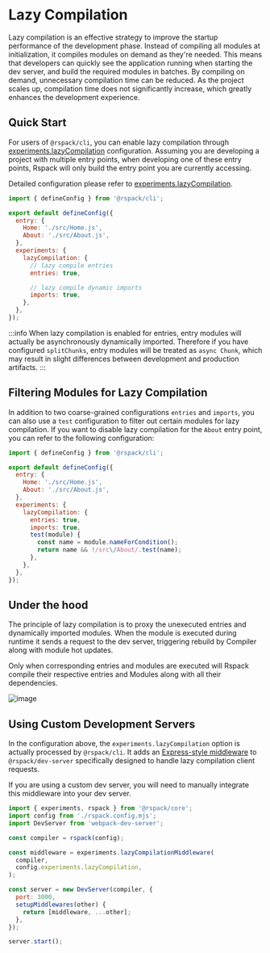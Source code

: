 # Lazy Compilation

Lazy compilation is an effective strategy to improve the startup performance of the development phase. Instead of compiling all modules at initialization, it compiles modules on demand as they're needed. This means that developers can quickly see the application running when starting the dev server, and build the required modules in batches. By compiling on demand, unnecessary compilation time can be reduced. As the project scales up, compilation time does not significantly increase, which greatly enhances the development experience.

## Quick Start

For users of `@rspack/cli`, you can enable lazy compilation through [experiments.lazyCompilation](/config/experiments#experimentslazycompilation) configuration. Assuming you are developing a project with multiple entry points, when developing one of these entry points, Rspack will only build the entry point you are currently accessing.

Detailed configuration please refer to [experiments.lazyCompilation](/config/experiments#experimentslazycompilation).

```js title="rspack.config.mjs"
import { defineConfig } from '@rspack/cli';

export default defineConfig({
  entry: {
    Home: './src/Home.js',
    About: './src/About.js',
  },
  experiments: {
    lazyCompilation: {
      // lazy compile entries
      entries: true,

      // lazy compile dynamic imports
      imports: true,
    },
  },
});
```

:::info
When lazy compilation is enabled for entries, entry modules will actually be asynchronously dynamically imported. Therefore if you have configured `splitChunks`, entry modules will be treated as `async Chunk`, which may result in slight differences between development and production artifacts.
:::

## Filtering Modules for Lazy Compilation

In addition to two coarse-grained configurations `entries` and `imports`, you can also use a `test` configuration to filter out certain modules for lazy compilation. If you want to disable lazy compilation for the `About` entry point, you can refer to the following configuration:

```js title="rspack.config.mjs"
import { defineConfig } from '@rspack/cli';

export default defineConfig({
  entry: {
    Home: './src/Home.js',
    About: './src/About.js',
  },
  experiments: {
    lazyCompilation: {
      entries: true,
      imports: true,
      test(module) {
        const name = module.nameForCondition();
        return name && !/src\/About/.test(name);
      },
    },
  },
});
```

## Under the hood

The principle of lazy compilation is to proxy the unexecuted entries and dynamically imported modules. When the module is executed during runtime it sends a request to the dev server, triggering rebuild by Compiler along with module hot updates.

Only when corresponding entries and modules are executed will Rspack compile their respective entries and Modules along with all their dependencies.

![image](https://assets.rspack.dev/rspack/assets/lazy-proxy-module.png)

## Using Custom Development Servers

In the configuration above, the `experiments.lazyCompilation` option is actually processed by `@rspack/cli`. It adds an [Express-style middleware](https://expressjs.com/en/guide/using-middleware.html) to `@rspack/dev-server` specifically designed to handle lazy compilation client requests.

If you are using a custom dev server, you will need to manually integrate this middleware into your dev server.

```js title="start.js"
import { experiments, rspack } from '@rspack/core';
import config from './rspack.config.mjs';
import DevServer from 'webpack-dev-server';

const compiler = rspack(config);

const middleware = experiments.lazyCompilationMiddleware(
  compiler,
  config.experiments.lazyCompilation,
);

const server = new DevServer(compiler, {
  port: 3000,
  setupMiddlewares(other) {
    return [middleware, ...other];
  },
});

server.start();
```
